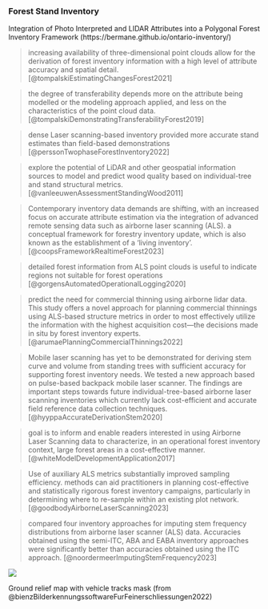 
### Forest Stand Inventory

Integration of Photo Interpreted and LIDAR Attributes into a Polygonal Forest Inventory Framework (https://bermane.github.io/ontario-inventory/)

> increasing availability of three-dimensional point clouds allow for the derivation of forest inventory information with a high level of attribute accuracy and spatial detail. [@tompalskiEstimatingChangesForest2021]

> the degree of transferability depends more on the attribute being modelled or the modeling approach applied, and less on the characteristics of the point cloud data. [@tompalskiDemonstratingTransferabilityForest2019]

> dense Laser scanning-based inventory provided more accurate stand estimates than field-based demonstrations [@perssonTwophaseForestInventory2022]

> explore the potential of LiDAR and other geospatial information sources to model and predict wood quality based on individual-tree and stand structural metrics. [@vanleeuwenAssessmentStandingWood2011]

> Contemporary inventory data demands are shifting, with an increased focus on accurate attribute estimation via the integration of advanced remote sensing data such as airborne laser scanning (ALS).
a conceptual framework for forestry inventory update, which is also known as the establishment of a ‘living inventory’. [@coopsFrameworkRealtimeForest2023]

> detailed forest information from ALS point clouds is useful to indicate regions not suitable
for forest operations [@gorgensAutomatedOperationalLogging2020]

> predict the need for commercial thinning using airborne lidar data. This study offers a novel approach for planning commercial thinnings using ALS-based structure metrics in order to most effectively utilize the information with the highest acquisition cost—the decisions made in situ by forest inventory experts. [@arumaePlanningCommercialThinnings2022]

> Mobile laser scanning has yet to be demonstrated for deriving stem curve and volume from standing trees with sufficient accuracy for supporting forest inventory needs. We tested a new approach based on pulse-based backpack mobile laser scanner. 
The findings are important steps towards future individual-tree-based airborne laser scanning inventories which currently lack cost-efficient and accurate field reference data collection techniques. [@hyyppaAccurateDerivationStem2020]

> goal is to inform and enable readers interested in using Airborne Laser Scanning data to characterize, in an operational forest inventory context, large forest areas in a cost-effective manner. [@whiteModelDevelopmentApplication2017]

> Use of auxiliary ALS metrics substantially improved sampling efficiency. methods can aid practitioners in planning cost-effective and statistically rigorous forest inventory campaigns, particularly in determining where to re-sample within an existing plot network. [@goodbodyAirborneLaserScanning2023]

> compared four inventory approaches for imputing stem frequency distributions from airborne laser scanner (ALS) data.
> Accuracies obtained using the semi-ITC, ABA and EABA inventory approaches were significantly better than accuracies obtained using the ITC approach. [@noordermeerImputingStemFrequency2023]


::: {#fig-enhanced-stand-inventory}
![](https://www.researchgate.net/profile/Joanne-White/publication/323166566/figure/fig2/AS:593803119448065@1518585104493/Overview-of-the-steps-involved-in-implementing-the-area-based-approach-ABA_W640.jpg)

Ground relief map with vehicle tracks mask (from @bienzBilderkennungssoftwareFurFeinerschliessungen2022)
:::
